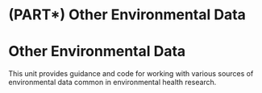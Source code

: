 # (PART\*) Other Environmental Data {-}

# **Other Environmental Data** {-}

This unit provides guidance and code for working with various sources of environmental data common in environmental health research.



